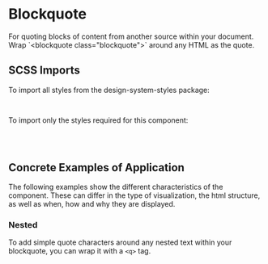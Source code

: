 
<Meta of={BlockquoteStories} />

# Blockquote

<div className="lead">
  For quoting blocks of content from another source within your document. Wrap `&lt;blockquote
  class="blockquote"&gt;` around any HTML as the quote.
</div>

<Canvas of={BlockquoteStories.Default} />

<div className="hide-col-default">
  <Controls of={BlockquoteStories.Default} />
</div>

## SCSS Imports

To import all styles from the design-system-styles package:

```scss
@use '@swisspost/design-system-styles/index.scss';
```

To import only the styles required for this component:

```scss
@use '@swisspost/design-system-styles/basics.scss';
@use '@swisspost/design-system-styles/components/blockquote.scss';
```

## Concrete Examples of Application

The following examples show the different characteristics of the component. These can differ in the type of visualization, the html structure, as well as when, how and why they are displayed.

### Nested

To add simple quote characters around any nested text within your blockquote, you can wrap it with a <code>&lt;q&gt;</code> tag.

<Canvas of={BlockquoteStories.Nested} />
